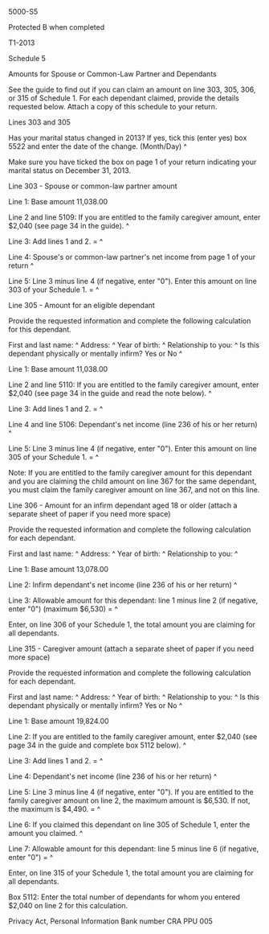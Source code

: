 ﻿5000-S5 
 
Protected B when completed 
 
T1-2013 
 
Schedule 5 
 
Amounts for Spouse or Common-Law Partner and Dependants 
 
See the guide to find out if you can claim an amount on line 303, 305, 306, 
or 315 of Schedule 1. For each dependant claimed, provide the details 
requested below. Attach a copy of this schedule to your return. 
 
Lines 303 and 305 
 
Has your marital status changed in 2013? If yes, tick this (enter yes) box 
5522 and enter the date of the change. (Month/Day) ^
 
Make sure you have ticked the box on page 1 of your return indicating your 
marital status on December 31, 2013. 
 
Line 303 - Spouse or common-law partner amount 
 
Line 1: Base amount 11,038.00 
 
Line 2 and line 5109: If you are entitled to the family caregiver amount, 
enter $2,040 (see page 34 in the guide). ^
 
Line 3: Add lines 1 and 2. = ^
 
Line 4: Spouse's or common-law partner's net income from page 1 of your 
return ^
 
Line 5: Line 3 minus line 4 (if negative, enter "0"). Enter this amount on 
line 303 of your Schedule 1. = ^
 
Line 305 - Amount for an eligible dependant 
 
Provide the requested information and complete the following calculation for 
this dependant. 
 
First and last name: ^
Address: ^
Year of birth: ^
Relationship to you: ^
Is this dependant physically or mentally infirm? Yes or No ^
 
Line 1: Base amount 11,038.00 
 
Line 2 and line 5110: If you are entitled to the family caregiver amount, 
enter $2,040 (see page 34 in the guide and read the note below). ^
 
Line 3: Add lines 1 and 2. = ^
 
Line 4 and line 5106: Dependant's net income (line 236 of his or her return) 
^
 
Line 5: Line 3 minus line 4 (if negative, enter "0"). Enter this amount on 
line 305 of your Schedule 1. = ^
 
Note: If you are entitled to the family caregiver amount for this dependant 
and you are claiming the child amount on line 367 for the same dependant, you 
must claim the family caregiver amount on line 367, and not on this line. 
 
Line 306 - Amount for an infirm dependant aged 18 or older (attach a separate 
sheet of paper if you need more space) 
 
Provide the requested information and complete the following calculation for 
each dependant. 
 
First and last name: ^
Address: ^
Year of birth: ^
Relationship to you: ^
 
Line 1: Base amount 13,078.00 
 
Line 2: Infirm dependant's net income (line 236 of his or her return) ^
 
Line 3: Allowable amount for this dependant: line 1 minus line 2 (if 
negative, enter "0") (maximum $6,530) = ^
 
Enter, on line 306 of your Schedule 1, the total amount you are claiming for 
all dependants. 
 
Line 315 - Caregiver amount (attach a separate sheet of paper if you need 
more space) 
 
Provide the requested information and complete the following calculation for 
each dependant. 
 
First and last name: ^
Address: ^
Year of birth: ^
Relationship to you: ^
Is this dependant physically or mentally infirm? Yes or No ^
 
Line 1: Base amount 19,824.00 
 
Line 2: If you are entitled to the family caregiver amount, enter $2,040 (see 
page 34 in the guide and complete box 5112 below). ^
 
Line 3: Add lines 1 and 2. = ^
 
Line 4: Dependant's net income (line 236 of his or her return) ^
 
Line 5: Line 3 minus line 4 (if negative, enter "0"). If you are entitled to 
the family caregiver amount on line 2, the maximum amount is $6,530. If not, 
the maximum is $4,490. = ^
 
Line 6: If you claimed this dependant on line 305 of Schedule 1, enter the 
amount you claimed. ^
 
Line 7: Allowable amount for this dependant: line 5 minus line 6 (if 
negative, enter "0") = ^
 
Enter, on line 315 of your Schedule 1, the total amount you are claiming for 
all dependants. 
 
Box 5112: Enter the total number of dependants for whom you entered $2,040 on 
line 2 for this calculation. 
 
Privacy Act, Personal Information Bank number CRA PPU 005
